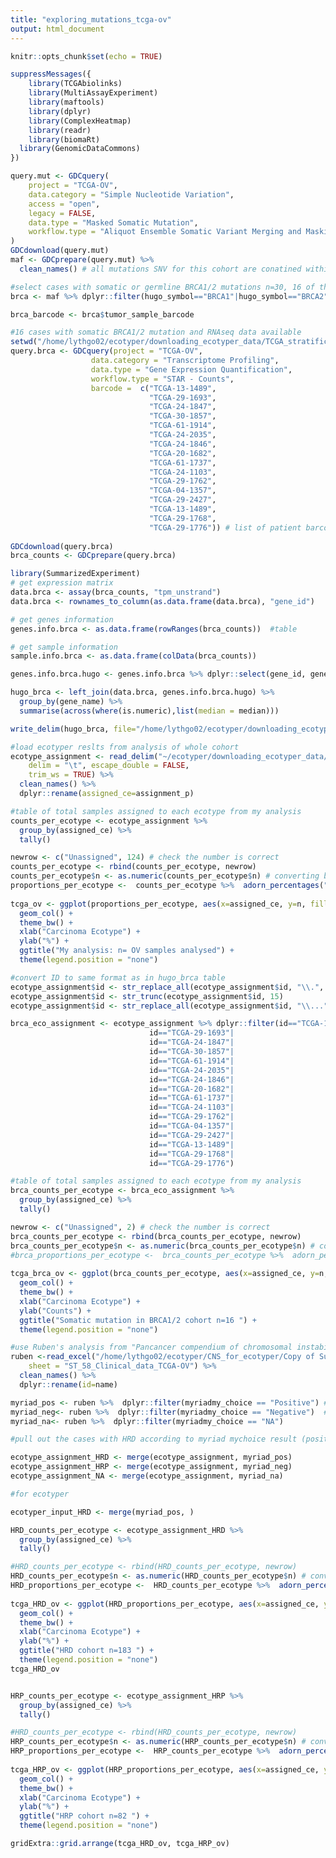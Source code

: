 ```yaml
---
title: "exploring_mutations_tcga-ov"
output: html_document
---
```


```r
knitr::opts_chunk$set(echo = TRUE)
```


```r

suppressMessages({
    library(TCGAbiolinks)
    library(MultiAssayExperiment)
    library(maftools)
    library(dplyr)
    library(ComplexHeatmap)
    library(readr)
    library(biomaRt)
  library(GenomicDataCommons)
})
```



```r
query.mut <- GDCquery(
    project = "TCGA-OV", 
    data.category = "Simple Nucleotide Variation", 
    access = "open", 
    legacy = FALSE, 
    data.type = "Masked Somatic Mutation", 
    workflow.type = "Aliquot Ensemble Somatic Variant Merging and Masking"
)
GDCdownload(query.mut)
maf <- GDCprepare(query.mut) %>% 
  clean_names() # all mutations SNV for this cohort are conatined within maf
```
```r
#select cases with somatic or germline BRCA1/2 mutations n=30, 16 of these are also present in the cohort with RNAseq data
brca <- maf %>% dplyr::filter(hugo_symbol=="BRCA1"|hugo_symbol=="BRCA2")
```
```r
brca_barcode <- brca$tumor_sample_barcode
```

```r
#16 cases with somatic BRCA1/2 mutation and RNAseq data available 
setwd("/home/lythgo02/ecotyper/downloading_ecotyper_data/TCGA_stratification/brca")
query.brca <- GDCquery(project = "TCGA-OV", 
                  data.category = "Transcriptome Profiling", 
                  data.type = "Gene Expression Quantification", 
                  workflow.type = "STAR - Counts",
                  barcode =  c("TCGA-13-1489",
                               "TCGA-29-1693",
                               "TCGA-24-1847",
                               "TCGA-30-1857",
                               "TCGA-61-1914", 
                               "TCGA-24-2035",
                               "TCGA-24-1846",
                               "TCGA-20-1682",
                               "TCGA-61-1737",
                               "TCGA-24-1103",
                               "TCGA-29-1762",
                               "TCGA-04-1357",
                               "TCGA-29-2427",
                               "TCGA-13-1489",
                               "TCGA-29-1768",
                               "TCGA-29-1776")) # list of patient barcodes to download data for
 
GDCdownload(query.brca) 
brca_counts <- GDCprepare(query.brca) 
```

```r
library(SummarizedExperiment) 
# get expression matrix
data.brca <- assay(brca_counts, "tpm_unstrand") 
data.brca <- rownames_to_column(as.data.frame(data.brca), "gene_id")

# get genes information
genes.info.brca <- as.data.frame(rowRanges(brca_counts))  #table 

# get sample information
sample.info.brca <- as.data.frame(colData(brca_counts))
```

```r
genes.info.brca.hugo <- genes.info.brca %>% dplyr::select(gene_id, gene_name)

hugo_brca <- left_join(data.brca, genes.info.brca.hugo) %>% 
  group_by(gene_name) %>% 
  summarise(across(where(is.numeric),list(median = median)))

write_delim(hugo_brca, file="/home/lythgo02/ecotyper/downloading_ecotyper_data/TCGA_stratification/brca/hugo.brca.tsv", delim="\t")
```

```r
#load ecotyper reslts from analysis of whole cohort
ecotype_assignment <- read_delim("~/ecotyper/downloading_ecotyper_data/TCGA_stratification/hugo_tcgca_all_samples_060722_ecotyper_output/hugo_tcga_all_samples_060722/Ecotypes/ecotype_assignment.txt", 
    delim = "\t", escape_double = FALSE, 
    trim_ws = TRUE) %>% 
  clean_names() %>% 
  dplyr::rename(assigned_ce=assignment_p)

```
```r
#table of total samples assigned to each ecotype from my analysis
counts_per_ecotype <- ecotype_assignment %>% 
  group_by(assigned_ce) %>% 
  tally() 

newrow <- c("Unassigned", 124) # check the number is correct
counts_per_ecotype <- rbind(counts_per_ecotype, newrow) 
counts_per_ecotype$n <- as.numeric(counts_per_ecotype$n) # converting back to numeric as adding the new "unassigned" row converts to character
proportions_per_ecotype <-  counts_per_ecotype %>%  adorn_percentages("col") # convert counts to percentages
  
tcga_ov <- ggplot(proportions_per_ecotype, aes(x=assigned_ce, y=n, fill=assigned_ce)) +
  geom_col() +
  theme_bw() + 
  xlab("Carcinoma Ecotype") + 
  ylab("%") +
  ggtitle("My analysis: n= OV samples analysed") +
  theme(legend.position = "none")

```
```r
#convert ID to same format as in hugo_brca table
ecotype_assignment$id <- str_replace_all(ecotype_assignment$id, "\\.", "-")
ecotype_assignment$id <- str_trunc(ecotype_assignment$id, 15)
ecotype_assignment$id <- str_replace_all(ecotype_assignment$id, "\\...", "")
```
```r

brca_eco_assignment <- ecotype_assignment %>% dplyr::filter(id=="TCGA-13-1489"|
                               id=="TCGA-29-1693"|
                               id=="TCGA-24-1847"|
                               id=="TCGA-30-1857"|
                               id=="TCGA-61-1914"| 
                               id=="TCGA-24-2035"|
                               id=="TCGA-24-1846"|
                               id=="TCGA-20-1682"|
                               id=="TCGA-61-1737"|
                               id=="TCGA-24-1103"|
                               id=="TCGA-29-1762"|
                               id=="TCGA-04-1357"|
                               id=="TCGA-29-2427"|
                               id=="TCGA-13-1489"|
                               id=="TCGA-29-1768"|
                               id=="TCGA-29-1776")

```

```r
#table of total samples assigned to each ecotype from my analysis
brca_counts_per_ecotype <- brca_eco_assignment %>% 
  group_by(assigned_ce) %>% 
  tally() 

newrow <- c("Unassigned", 2) # check the number is correct
brca_counts_per_ecotype <- rbind(brca_counts_per_ecotype, newrow) 
brca_counts_per_ecotype$n <- as.numeric(brca_counts_per_ecotype$n) # converting back to numeric as adding the new "unassigned" row converts to character
#brca_proportions_per_ecotype <-  brca_counts_per_ecotype %>%  adorn_percentages("col") # convert counts to percentages
  
tcga_brca_ov <- ggplot(brca_counts_per_ecotype, aes(x=assigned_ce, y=n, fill=assigned_ce)) +
  geom_col() +
  theme_bw() + 
  xlab("Carcinoma Ecotype") + 
  ylab("Counts") +
  ggtitle("Somatic mutation in BRCA1/2 cohort n=16 ") +
  theme(legend.position = "none")
```

```r
#use Ruben's analysis from "Pancancer compendium of chromosomal instability" Nature 2022 to classify cases as HRD negative or positive based on Myriad mychoice result. (Later build a classifier combining CX3/CX2 threshold and Myriad results).
ruben <-read_excel("/home/lythgo02/ecotyper/CNS_for_ecotyper/Copy of Supplementary Tables 58-64 Ruben CX.xlsx", 
    sheet = "ST_58_Clinical_data_TCGA-OV") %>% 
  clean_names() %>% 
  dplyr::rename(id=name)

myriad_pos <- ruben %>%  dplyr::filter(myriadmy_choice == "Positive") # HRD
myriad_neg<- ruben %>%  dplyr::filter(myriadmy_choice == "Negative")  # HRP
myriad_na<- ruben %>%  dplyr::filter(myriadmy_choice == "NA")

#pull out the cases with HRD according to myriad mychoice result (positive)

ecotype_assignment_HRD <- merge(ecotype_assignment, myriad_pos)
ecotype_assignment_HRP <- merge(ecotype_assignment, myriad_neg)
ecotype_assignment_NA <- merge(ecotype_assignment, myriad_na)

```

```r
#for ecotyper

ecotyper_input_HRD <- merge(myriad_pos, )
```


```r
HRD_counts_per_ecotype <- ecotype_assignment_HRD %>% 
  group_by(assigned_ce) %>% 
  tally() 

#HRD_counts_per_ecotype <- rbind(HRD_counts_per_ecotype, newrow) 
HRD_counts_per_ecotype$n <- as.numeric(HRD_counts_per_ecotype$n) # converting back to numeric as adding the new "unassigned" row converts to character
HRD_proportions_per_ecotype <-  HRD_counts_per_ecotype %>%  adorn_percentages("col")  %>% mutate(percentage=n*100)# convert counts to percentages
  
tcga_HRD_ov <- ggplot(HRD_proportions_per_ecotype, aes(x=assigned_ce, y=percentage, fill=assigned_ce)) +
  geom_col() +
  theme_bw() + 
  xlab("Carcinoma Ecotype") + 
  ylab("%") +
  ggtitle("HRD cohort n=183 ") +
  theme(legend.position = "none")
tcga_HRD_ov


HRP_counts_per_ecotype <- ecotype_assignment_HRP %>% 
  group_by(assigned_ce) %>% 
  tally() 

#HRD_counts_per_ecotype <- rbind(HRD_counts_per_ecotype, newrow) 
HRP_counts_per_ecotype$n <- as.numeric(HRP_counts_per_ecotype$n) # converting back to numeric as adding the new "unassigned" row converts to character
HRP_proportions_per_ecotype <-  HRP_counts_per_ecotype %>%  adorn_percentages("col")  %>% mutate(percentage=n*100)# convert counts to percentages
  
tcga_HRP_ov <- ggplot(HRP_proportions_per_ecotype, aes(x=assigned_ce, y=percentage, fill=assigned_ce)) +
  geom_col() +
  theme_bw() + 
  xlab("Carcinoma Ecotype") + 
  ylab("%") +
  ggtitle("HRP cohort n=82 ") +
  theme(legend.position = "none")

gridExtra::grid.arrange(tcga_HRD_ov, tcga_HRP_ov)


```
```r

```



